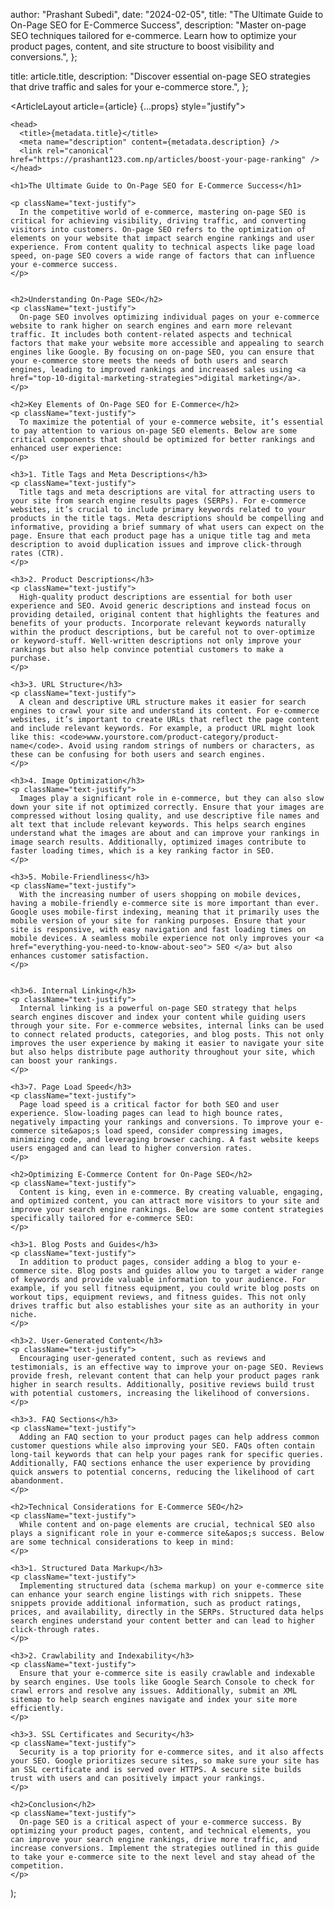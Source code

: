 
  author: "Prashant Subedi",
  date: "2024-02-05",
  title: "The Ultimate Guide to On-Page SEO for E-Commerce Success",
  description:
    "Master on-page SEO techniques tailored for e-commerce. Learn how to optimize your product pages, content, and site structure to boost visibility and conversions.",
};

  title: article.title,
  description: "Discover essential on-page SEO strategies that drive traffic and sales for your e-commerce store.",
};

  <ArticleLayout article={article} {...props} style="justify">

    <head>
      <title>{metadata.title}</title>
      <meta name="description" content={metadata.description} />
      <link rel="canonical" href="https://prashant123.com.np/articles/boost-your-page-ranking" />
    </head>

    <h1>The Ultimate Guide to On-Page SEO for E-Commerce Success</h1>

    <p className="text-justify">
      In the competitive world of e-commerce, mastering on-page SEO is critical for achieving visibility, driving traffic, and converting visitors into customers. On-page SEO refers to the optimization of elements on your website that impact search engine rankings and user experience. From content quality to technical aspects like page load speed, on-page SEO covers a wide range of factors that can influence your e-commerce success.
    </p>


    <h2>Understanding On-Page SEO</h2>
    <p className="text-justify">
      On-page SEO involves optimizing individual pages on your e-commerce website to rank higher on search engines and earn more relevant traffic. It includes both content-related aspects and technical factors that make your website more accessible and appealing to search engines like Google. By focusing on on-page SEO, you can ensure that your e-commerce store meets the needs of both users and search engines, leading to improved rankings and increased sales using <a href="top-10-digital-marketing-strategies">digital marketing</a>.
    </p>

    <h2>Key Elements of On-Page SEO for E-Commerce</h2>
    <p className="text-justify">
      To maximize the potential of your e-commerce website, it’s essential to pay attention to various on-page SEO elements. Below are some critical components that should be optimized for better rankings and enhanced user experience:
    </p>

    <h3>1. Title Tags and Meta Descriptions</h3>
    <p className="text-justify">
      Title tags and meta descriptions are vital for attracting users to your site from search engine results pages (SERPs). For e-commerce websites, it’s crucial to include primary keywords related to your products in the title tags. Meta descriptions should be compelling and informative, providing a brief summary of what users can expect on the page. Ensure that each product page has a unique title tag and meta description to avoid duplication issues and improve click-through rates (CTR).
    </p>

    <h3>2. Product Descriptions</h3>
    <p className="text-justify">
      High-quality product descriptions are essential for both user experience and SEO. Avoid generic descriptions and instead focus on providing detailed, original content that highlights the features and benefits of your products. Incorporate relevant keywords naturally within the product descriptions, but be careful not to over-optimize or keyword-stuff. Well-written descriptions not only improve your rankings but also help convince potential customers to make a purchase.
    </p>

    <h3>3. URL Structure</h3>
    <p className="text-justify">
      A clean and descriptive URL structure makes it easier for search engines to crawl your site and understand its content. For e-commerce websites, it’s important to create URLs that reflect the page content and include relevant keywords. For example, a product URL might look like this: <code>www.yourstore.com/product-category/product-name</code>. Avoid using random strings of numbers or characters, as these can be confusing for both users and search engines.
    </p>

    <h3>4. Image Optimization</h3>
    <p className="text-justify">
      Images play a significant role in e-commerce, but they can also slow down your site if not optimized correctly. Ensure that your images are compressed without losing quality, and use descriptive file names and alt text that include relevant keywords. This helps search engines understand what the images are about and can improve your rankings in image search results. Additionally, optimized images contribute to faster loading times, which is a key ranking factor in SEO.
    </p>

    <h3>5. Mobile-Friendliness</h3>
    <p className="text-justify">
      With the increasing number of users shopping on mobile devices, having a mobile-friendly e-commerce site is more important than ever. Google uses mobile-first indexing, meaning that it primarily uses the mobile version of your site for ranking purposes. Ensure that your site is responsive, with easy navigation and fast loading times on mobile devices. A seamless mobile experience not only improves your <a href="everything-you-need-to-know-about-seo"> SEO </a> but also enhances customer satisfaction.
    </p>


    <h3>6. Internal Linking</h3>
    <p className="text-justify">
      Internal linking is a powerful on-page SEO strategy that helps search engines discover and index your content while guiding users through your site. For e-commerce websites, internal links can be used to connect related products, categories, and blog posts. This not only improves the user experience by making it easier to navigate your site but also helps distribute page authority throughout your site, which can boost your rankings.
    </p>

    <h3>7. Page Load Speed</h3>
    <p className="text-justify">
      Page load speed is a critical factor for both SEO and user experience. Slow-loading pages can lead to high bounce rates, negatively impacting your rankings and conversions. To improve your e-commerce site&apos;s load speed, consider compressing images, minimizing code, and leveraging browser caching. A fast website keeps users engaged and can lead to higher conversion rates.
    </p>

    <h2>Optimizing E-Commerce Content for On-Page SEO</h2>
    <p className="text-justify">
      Content is king, even in e-commerce. By creating valuable, engaging, and optimized content, you can attract more visitors to your site and improve your search engine rankings. Below are some content strategies specifically tailored for e-commerce SEO:
    </p>

    <h3>1. Blog Posts and Guides</h3>
    <p className="text-justify">
      In addition to product pages, consider adding a blog to your e-commerce site. Blog posts and guides allow you to target a wider range of keywords and provide valuable information to your audience. For example, if you sell fitness equipment, you could write blog posts on workout tips, equipment reviews, and fitness guides. This not only drives traffic but also establishes your site as an authority in your niche.
    </p>

    <h3>2. User-Generated Content</h3>
    <p className="text-justify">
      Encouraging user-generated content, such as reviews and testimonials, is an effective way to improve your on-page SEO. Reviews provide fresh, relevant content that can help your product pages rank higher in search results. Additionally, positive reviews build trust with potential customers, increasing the likelihood of conversions.
    </p>

    <h3>3. FAQ Sections</h3>
    <p className="text-justify">
      Adding an FAQ section to your product pages can help address common customer questions while also improving your SEO. FAQs often contain long-tail keywords that can help your pages rank for specific queries. Additionally, FAQ sections enhance the user experience by providing quick answers to potential concerns, reducing the likelihood of cart abandonment.
    </p>

    <h2>Technical Considerations for E-Commerce SEO</h2>
    <p className="text-justify">
      While content and on-page elements are crucial, technical SEO also plays a significant role in your e-commerce site&apos;s success. Below are some technical considerations to keep in mind:
    </p>

    <h3>1. Structured Data Markup</h3>
    <p className="text-justify">
      Implementing structured data (schema markup) on your e-commerce site can enhance your search engine listings with rich snippets. These snippets provide additional information, such as product ratings, prices, and availability, directly in the SERPs. Structured data helps search engines understand your content better and can lead to higher click-through rates.
    </p>

    <h3>2. Crawlability and Indexability</h3>
    <p className="text-justify">
      Ensure that your e-commerce site is easily crawlable and indexable by search engines. Use tools like Google Search Console to check for crawl errors and resolve any issues. Additionally, submit an XML sitemap to help search engines navigate and index your site more efficiently.
    </p>

    <h3>3. SSL Certificates and Security</h3>
    <p className="text-justify">
      Security is a top priority for e-commerce sites, and it also affects your SEO. Google prioritizes secure sites, so make sure your site has an SSL certificate and is served over HTTPS. A secure site builds trust with users and can positively impact your rankings.
    </p>

    <h2>Conclusion</h2>
    <p className="text-justify">
      On-page SEO is a critical aspect of your e-commerce success. By optimizing your product pages, content, and technical elements, you can improve your search engine rankings, drive more traffic, and increase conversions. Implement the strategies outlined in this guide to take your e-commerce site to the next level and stay ahead of the competition.
    </p>
  </ArticleLayout>
);
